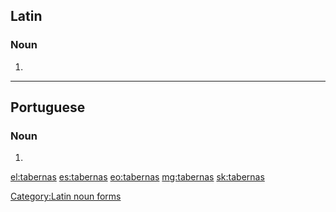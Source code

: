 ==Latin==

===Noun===
{{head|la}} {{g|f}}

# {{inflection of|taberna||acc|p|lang=la}}

[[Category:Latin noun forms]]

----

==Portuguese==

===Noun===
{{head|pt|plural}} {{g|f}}

# {{plural of|taberna|lang=pt}}

[[el:tabernas]]
[[es:tabernas]]
[[eo:tabernas]]
[[mg:tabernas]]
[[sk:tabernas]]